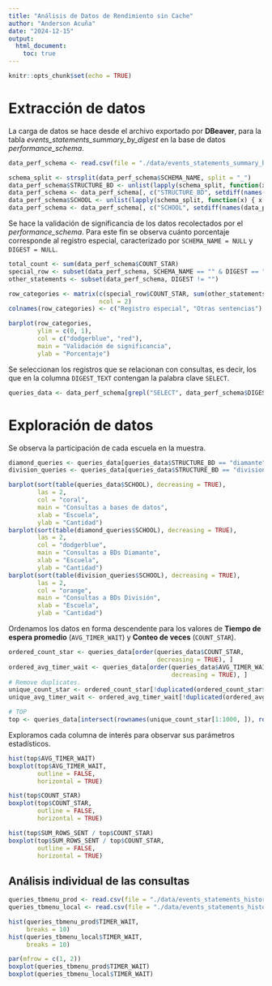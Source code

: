 ```yaml
---
title: "Análisis de Datos de Rendimiento sin Cache"
author: "Anderson Acuña"
date: "2024-12-15"
output: 
  html_document: 
    toc: true
---
```


```r
knitr::opts_chunk$set(echo = TRUE)
```

# Extracción de datos

La carga de datos se hace desde el archivo exportado por **DBeaver**, para la 
tabla *events_statements_summary_by_digest* en la base de datos 
*performance_schema*.
```r
data_perf_schema <- read.csv(file = "./data/events_statements_summary_by_digest_202412151135.csv")

schema_split <- strsplit(data_perf_schema$SCHEMA_NAME, split = "_")
data_perf_schema$STRUCTURE_BD <- unlist(lapply(schema_split, function(x) { x[1] }))
data_perf_schema <- data_perf_schema[, c("STRUCTURE_BD", setdiff(names(data_perf_schema), "STRUCTURE_BD"))]
data_perf_schema$SCHOOL <- unlist(lapply(schema_split, function(x) { x[2] }))
data_perf_schema <- data_perf_schema[, c("SCHOOL", setdiff(names(data_perf_schema), "SCHOOL"))]
```

Se hace la validación de significancia de los datos recolectados por el 
*performance_schema*. Para este fin se observa cuánto porcentaje corresponde al 
registro especial, caracterizado por `SCHEMA_NAME = NULL` y `DIGEST = NULL`.
```r
total_count <- sum(data_perf_schema$COUNT_STAR)
special_row <- subset(data_perf_schema, SCHEMA_NAME == "" & DIGEST == "")
other_statements <- subset(data_perf_schema, DIGEST != "")

row_categories <- matrix(c(special_row$COUNT_STAR, sum(other_statements$COUNT_STAR)) / total_count, 
                         ncol = 2)
colnames(row_categories) <- c("Registro especial", "Otras sentencias")

barplot(row_categories, 
        ylim = c(0, 1), 
        col = c("dodgerblue", "red"), 
        main = "Validación de significancia", 
        ylab = "Porcentaje")
```

Se seleccionan los registros que se relacionan con consultas, es decir, los que 
en la columna `DIGEST_TEXT` contengan la palabra clave `SELECT`.
```r
queries_data <- data_perf_schema[grepl("SELECT", data_perf_schema$DIGEST_TEXT), ]
```


# Exploración de datos

Se observa la participación de cada escuela en la muestra.
```r
diamond_queries <- queries_data[queries_data$STRUCTURE_BD == "diamante", ]
division_queries <- queries_data[queries_data$STRUCTURE_BD == "division", ]

barplot(sort(table(queries_data$SCHOOL), decreasing = TRUE), 
        las = 2, 
        col = "coral", 
        main = "Consultas a bases de datos", 
        xlab = "Escuela", 
        ylab = "Cantidad")
barplot(sort(table(diamond_queries$SCHOOL), decreasing = TRUE), 
        las = 2, 
        col = "dodgerblue", 
        main = "Consultas a BDs Diamante", 
        xlab = "Escuela", 
        ylab = "Cantidad")
barplot(sort(table(division_queries$SCHOOL), decreasing = TRUE), 
        las = 2, 
        col = "orange", 
        main = "Consultas a BDs División", 
        xlab = "Escuela", 
        ylab = "Cantidad")
```


Ordenamos los datos en forma descendente para los valores de **Tiempo de espera 
promedio** (`AVG_TIMER_WAIT`) y **Conteo de veces** (`COUNT_STAR`).
```r
ordered_count_star <- queries_data[order(queries_data$COUNT_STAR, 
                                         decreasing = TRUE), ]
ordered_avg_timer_wait <- queries_data[order(queries_data$AVG_TIMER_WAIT, 
                                             decreasing = TRUE), ]
# Remove duplicates.
unique_count_star <- ordered_count_star[!duplicated(ordered_count_star$DIGEST), ]
unique_avg_timer_wait <- ordered_avg_timer_wait[!duplicated(ordered_avg_timer_wait$DIGEST), ]

# TOP
top <- queries_data[intersect(rownames(unique_count_star[1:1000, ]), rownames(unique_avg_timer_wait[1:1000, ])), ]
```

Exploramos cada columna de interés para observar sus parámetros estadísticos.
```r
hist(top$AVG_TIMER_WAIT)
boxplot(top$AVG_TIMER_WAIT, 
        outline = FALSE, 
        horizontal = TRUE)

hist(top$COUNT_STAR)
boxplot(top$COUNT_STAR, 
        outline = FALSE, 
        horizontal = TRUE)

hist(top$SUM_ROWS_SENT / top$COUNT_STAR)
boxplot(top$SUM_ROWS_SENT / top$COUNT_STAR, 
        outline = FALSE, 
        horizontal = TRUE)
```

## Análisis individual de las consultas

```r
queries_tbmenu_prod <- read.csv(file = "./data/events_statements_history_long_202412181352.csv")
queries_tbmenu_local <- read.csv(file = "./data/events_statements_history_long_202412181703.csv")
```

```r
hist(queries_tbmenu_prod$TIMER_WAIT, 
     breaks = 10)
hist(queries_tbmenu_local$TIMER_WAIT, 
     breaks = 10)

par(mfrow = c(1, 2))
boxplot(queries_tbmenu_prod$TIMER_WAIT)
boxplot(queries_tbmenu_local$TIMER_WAIT)
```


